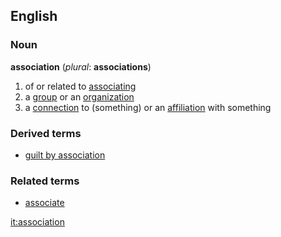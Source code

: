 ==English==
===Noun===
'''association''' (''plural'': '''associations''')
#of or related to [[associate|associating]]
#a [[group]] or an [[organization]]
#a [[connection]] to (something) or an [[affiliation]] with something

===Derived terms===
*[[guilt by association]]

===Related terms===
*[[associate]]

[[it:association]]